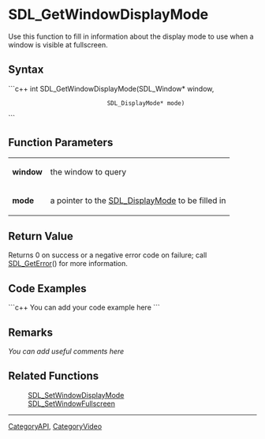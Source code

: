 <!-- pragma section-numbers off -->
<!-- pragma disable-camelcase -->

= SDL_GetWindowDisplayMode =
Use this function to fill in information about the display mode to use when a window is visible at fullscreen.


== Syntax ==
```c++
int SDL_GetWindowDisplayMode(SDL_Window*      window,
                             SDL_DisplayMode* mode)
```

== Function Parameters ==
{|
|'''window'''
|the window to query
|-
|'''mode'''
|a pointer to the [[SDL_DisplayMode]] to be filled in
|}

== Return Value ==
Returns 0 on success or a negative error code on failure; call [[SDL_GetError]]() for more information.

== Code Examples ==
```c++
You can add your code example here
```

== Remarks ==
''You can add useful comments here''

== Related Functions ==
:[[SDL_SetWindowDisplayMode]]
:[[SDL_SetWindowFullscreen]]

----
[[CategoryAPI]], [[CategoryVideo]]

